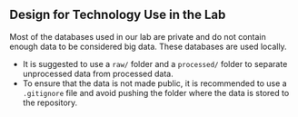 ## Design for Technology Use in the Lab

Most of the databases used in our lab are private and do not contain enough data to be considered big data. These databases are used locally. 

- It is suggested to use a `raw/` folder and a `processed/` folder to separate unprocessed data from processed data.
- To ensure that the data is not made public, it is recommended to use a `.gitignore` file and avoid pushing the folder where the data is stored to the repository.





